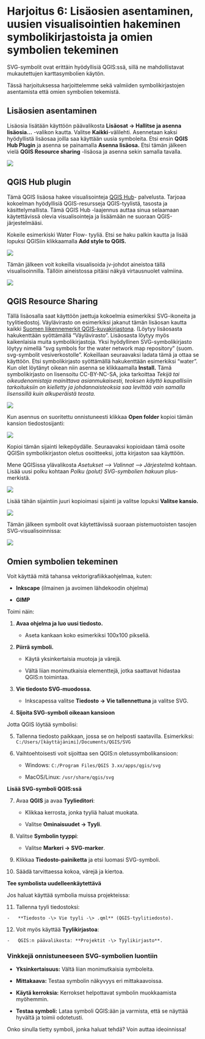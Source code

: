 # Harjoitus 6: Lisäosien asentaminen, uusien visualisointien hakeminen symbolikirjastoista ja omien symbolien tekeminen

SVG-symbolit ovat erittäin hyödyllisiä QGIS:ssä, sillä ne mahdollistavat mukautettujen karttasymbolien käytön.

Tässä harjoituksessa harjoittelemme sekä valmiiden symbolikirjastojen asentamista että omien symbolien tekemistä.

## Lisäosien asentaminen

Lisäosia lisätään käyttöön päävalikosta **Lisäosat → Hallitse ja asenna lisäosia...** -valikon kautta. Valitse **Kaikki**-välilehti. Asennetaan kaksi hyödyllistä lisäosaa joilla saa käyttään uusia symboleita. Etsi ensin **QGIS Hub Plugin** ja asenna se painamalla **Asenna lisäosa.** Etsi tämän jälkeen vielä **QGIS Resource sharing** -lisäosa ja asenna sekin samalla tavalla.

![](img/harjoitus_6/kuva1.png)

## QGIS Hub plugin

Tämä QGIS lisäosa hakee visualisointeja [QGIS Hub](https://plugins.qgis.org/styles/?order_by=-upload_date&&is_gallery=true)- palvelusta. Tarjoaa kokoelman hyödyllisiä QGIS-resursseja QGIS-tyylistä, tasosta ja käsittelymallista. Tämä QGIS Hub -laajennus auttaa sinua selaamaan käytettävissä olevia visualisointeja ja lisäämään ne suoraan QGIS-järjestelmääsi.

Kokeile esimerkiski Water Flow- tyyliä. Etsi se haku palkin kautta ja lisää lopuksi QGISiin klikkaamalla **Add style to QGIS.**

![](img/harjoitus_6/kuva2.png)

Tämän jälkeen voit kokeilla visualisoida jv-johdot aineistoa tällä visualisoinnilla. Tällöin aineistossa pitäisi näkyä virtausnuolet valmiina.

![](img/harjoitus_6/kuva3.png)

## QGIS Resource Sharing

Tällä lisäosalla saat käyttöön jaettuja kokoelmia esimerkiksi SVG-ikoneita ja tyylitiedostoj. Väylävirasto on esimerkiksi jakanut tämän lisäosan kautta kaikki [Suomen liikennemerkit QGIS-kuvakirjastona](https://github.com/finnishtransportagency/liikennemerkit). (Löytyy lisäosasta hakukenttään syöttämällä "Väylävirasto". Lisäosasta löytyy myös kaikenlaisia muita symbolikirjastoja. Yksi hyödyllinen SVG-symbolikirjasto löytyy nimellä "svg symbols for the water network map repository" (suom. svg-symbolit vesiverkostolle". Kokeillaan seuraavaksi ladata tämä ja ottaa se käyttöön. Etsi symbolikirjasto syöttämällä hakukenttään esimerkiksi "water". Kun olet löytänyt oikean niin asenna se klikkaamalla **Install.** Tämä symbolikirjasto on lisensoitu CC-BY-NC-SA, joka tarkoittaa *Tekijä tai oikeudenomistaja mainittava asianmukaisesti, teoksen käyttö kaupallisiin tarkoituksiin on kielletty ja johdannaisteoksia saa levittää vain samalla lisenssillä kuin alkuperäistä teosta.*

![](img/harjoitus_6/kuva4.png)

Kun asennus on suoritettu onnistuneesti klikkaa **Open folder** kopioi tämän kansion tiedostosijanti:

![](img/harjoitus_6/tiedosto_sijainnin_kopioiminen.gif)

Kopioi tämän sijainti leikepöydälle. Seuraavaksi kopioidaan tämä osoite QGISin symbolikirjaston oletus osoitteeksi, jotta kirjaston saa käyttöön.

Mene QGISissa ylävalikosta *Asetukset --\> Valinnat --\> Järjestelmä* kohtaan. Lisää uusi polku kohtaan *Polku (polut) SVG-symbolien hakuun* plus-merkistä.

![](img/harjoitus_6/kuva6.png)

Lisää tähän sijaintiin juuri kopioimasi sijainti ja valitse lopuksi **Valitse kansio.**

![](img/harjoitus_6/QGIS_oletus_symbolikirjasto.gif)

Tämän jälkeen symbolit ovat käytettävissä suoraan pistemuotoisten tasojen SVG-visualisoinnissa:

![](img/harjoitus_6/kuva7.png)

## Omien symbolien tekeminen

Voit käyttää mitä tahansa vektorigrafiikkaohjelmaa, kuten:

-   **Inkscape** (ilmainen ja avoimen lähdekoodin ohjelma)

-   **GIMP**

Toimi näin:

1.  **Avaa ohjelma ja luo uusi tiedosto.**

    -   Aseta kankaan koko esimerkiksi 100x100 pikseliä.

2.  **Piirrä symboli.**

    -   Käytä yksinkertaisia muotoja ja värejä.

    -   Vältä liian monimutkaisia elementtejä, jotka saattavat hidastaa QGIS:n toimintaa.

3.  **Vie tiedosto SVG-muodossa.**

    -   Inkscapessa valitse **Tiedosto -\> Vie tallennettuna** ja valitse SVG.

4.  **Sijoita SVG-symboli oikeaan kansioon**

Jotta QGIS löytää symbolisi:

5.  Tallenna tiedosto paikkaan, jossa se on helposti saatavilla. Esimerkiksi:\
    `C:/Users/[käyttäjänimi]/Documents/QGIS/SVG`

6.  Vaihtoehtoisesti voit sijoittaa sen QGIS:n oletussymbolikansioon:

    -   Windows: `C:/Program Files/QGIS 3.xx/apps/qgis/svg`

    -   MacOS/Linux: `/usr/share/qgis/svg`

**Lisää SVG-symboli QGIS:ssä**

7.  Avaa **QGIS** ja avaa **Tyylieditori**:

    -   Klikkaa kerrosta, jonka tyyliä haluat muokata.

    -   Valitse **Ominaisuudet -\> Tyyli**.

8.  Valitse **Symbolin tyyppi**:

    -   Valitse **Markeri -\> SVG-marker**.

9.  Klikkaa **Tiedosto-painiketta** ja etsi luomasi SVG-symboli.

10. Säädä tarvittaessa kokoa, värejä ja kiertoa.

**Tee symbolista uudelleenkäytettävä**

Jos haluat käyttää symbolia muissa projekteissa:

11. Tallenna tyyli tiedostoksi:

```         
-   **Tiedosto -\> Vie tyyli -\> .qml** (QGIS-tyylitiedosto).
```

12. Voit myös käyttää **Tyylikirjastoa**:

```         
-   QGIS:n päävalikosta: **Projektit -\> Tyylikirjasto**.
```

### Vinkkejä onnistuneeseen SVG-symbolien luontiin

-   **Yksinkertaisuus:** Vältä liian monimutkaisia symboleita.

-   **Mittakaava:** Testaa symbolin näkyvyys eri mittakaavoissa.

-   **Käytä kerroksia:** Kerrokset helpottavat symbolin muokkaamista myöhemmin.

-   **Testaa symboli:** Lataa symboli QGIS:ään ja varmista, että se näyttää hyvältä ja toimii odotetusti.

Onko sinulla tietty symboli, jonka haluat tehdä? Voin auttaa ideoinnissa!
